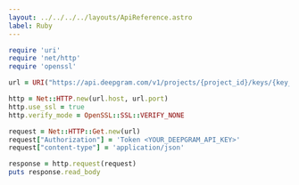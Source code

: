 ---
layout: ../../../../layouts/ApiReference.astro
label: Ruby
---

```ruby
require 'uri'
require 'net/http'
require 'openssl'

url = URI("https://api.deepgram.com/v1/projects/{project_id}/keys/{key_id}")

http = Net::HTTP.new(url.host, url.port)
http.use_ssl = true
http.verify_mode = OpenSSL::SSL::VERIFY_NONE

request = Net::HTTP::Get.new(url)
request["Authorization"] = 'Token <YOUR_DEEPGRAM_API_KEY>'
request["content-type"] = 'application/json'

response = http.request(request)
puts response.read_body
```

